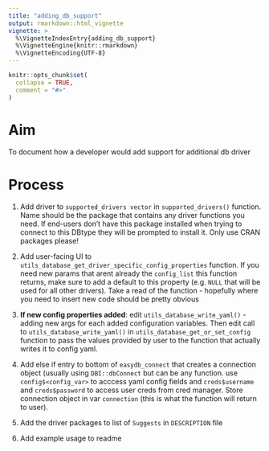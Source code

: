 ```yaml
---
title: "adding_db_support"
output: rmarkdown::html_vignette
vignette: >
  %\VignetteIndexEntry{adding_db_support}
  %\VignetteEngine{knitr::rmarkdown}
  %\VignetteEncoding{UTF-8}
---
```


```r
knitr::opts_chunk$set(
  collapse = TRUE,
  comment = "#>"
)
```

# Aim

To document how a developer would add support for additional db driver

# Process

1.  Add driver to `supported_drivers vector` in `supported_drivers()` function. Name should be the package that contains any driver functions you need. If end-users don't have this package installed when trying to connect to this DBtype they will be prompted to install it. Only use CRAN packages please!

2.  Add user-facing UI to `utils_database_get_driver_specific_config_properties` function. If you need new params that arent already the `config_list` this function returns, make sure to add a default to this property (e.g. `NULL` that will be used for all other drivers). Take a read of the function - hopefully where you need to insert new code should be pretty obvious

3.  **If new config properties added**: edit `utils_database_write_yaml()` - adding new args for each added configuration variables. Then edit call to `utils_database_write_yaml()` in `utils_database_get_or_set_config` function to pass the values provided by user to the function that actually writes it to config yaml.

4.  Add else if entry to bottom of `easydb_connect` that creates a connection object (usually using `DBI::dbConnect` but can be any function. use `config$<config_var>` to acccess yaml config fields and `creds$username` and `creds$password` to access user creds from cred manager. Store connection object in var `connection` (this is what the function will return to user).

5.  Add the driver packages to list of `Suggests` in `DESCRIPTION` file

6.  Add example usage to readme
